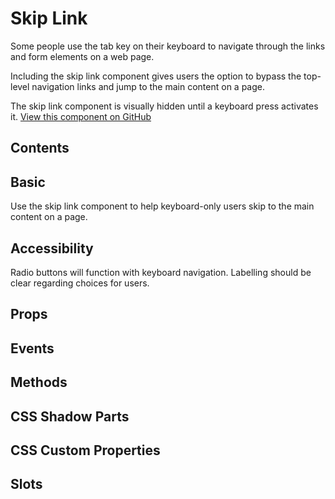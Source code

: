 # Skip Link

Some people use the tab key on their keyboard to navigate through the links and form elements on a web page.

Including the skip link component gives users the option to bypass the top-level navigation links and jump to the main content on a page.

The skip link component is visually hidden until a keyboard press activates it. [View this component on GitHub](https://github.com/UKHO/admiralty-design-system/tree/main/packages/core/src/components/skip-link)

## Contents

## Basic

Use the skip link component to help keyboard-only users skip to the main content on a page.


<Basic />

## Accessibility

Radio buttons will function with keyboard navigation. Labelling should be clear regarding choices for users.

## Props


<Props />

## Events


<Events />

## Methods


<Methods />

## CSS Shadow Parts


<Parts />

## CSS Custom Properties


<CustomProps />

## Slots


<Slots />
